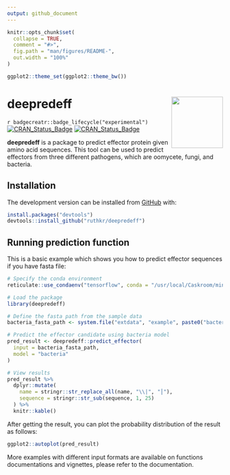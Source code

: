 ```yaml
---
output: github_document
---
```


<!-- README.md is generated from README.Rmd. Please edit that file -->

```r
knitr::opts_chunk$set(
  collapse = TRUE,
  comment = "#>",
  fig.path = "man/figures/README-",
  out.width = "100%"
)

ggplot2::theme_set(ggplot2::theme_bw())
```

# deepredeff <img src="man/figures/logo.png" align="right" width="120" />

<!-- badges: start -->
`r badgecreatr::badge_lifecycle("experimental")`
[![CRAN_Status_Badge](https://www.r-pkg.org/badges/version/deepredeff)](https://cran.r-project.org/package=deepredeff)
[![CRAN_Status_Badge](https://github.com/ruthkr/deepredeff/workflows/pkgdown/badge.svg)](https://ruthkr.github.io/deepredeff/)
<!-- badges: end -->

**deepredeff** is a package to predict effector protein given amino acid sequences. This tool can be used to predict effectors from three different pathogens, which are oomycete, fungi, and bacteria.  


## Installation

The development version can be installed from [GitHub](https://github.com/) with:

``` r
install.packages("devtools")
devtools::install_github("ruthkr/deepredeff")
```
## Running prediction function

This is a basic example which shows you how to predict effector sequences if you have fasta file:

```r
# Specify the conda environment
reticulate::use_condaenv("tensorflow", conda = "/usr/local/Caskroom/miniconda/base/bin/conda")

# Load the package
library(deepredeff)

# Define the fasta path from the sample data
bacteria_fasta_path <- system.file("extdata", "example", paste0("bacteria_sample", ".fasta"), package = "deepredeff")

# Predict the effector candidate using bacteria model
pred_result <- deepredeff::predict_effector(
  input = bacteria_fasta_path,
  model = "bacteria"
)

# View results
pred_result %>%
  dplyr::mutate(
    name = stringr::str_replace_all(name, "\\|", "⎮"),
    sequence = stringr::str_sub(sequence, 1, 25)
  ) %>%
  knitr::kable()
```

After getting the result, you can plot the probability distribution of the result as follows:

```r
ggplot2::autoplot(pred_result)
```

More examples with different input formats are available on functions documentations and vignettes, please refer to the documentation.

